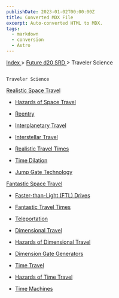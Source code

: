 ```yaml
---
publishDate: 2023-01-02T00:00:00Z
title: Converted MDX File
excerpt: Auto-converted HTML to MDX.
tags:
  - markdown
  - conversion
  - Astro
---
```


[
Index
](-index) >
[
Future d20 SRD
](future-d20-srd-index) > Traveler Science

##

    Traveler Science

[
Realistic Space Travel
](future-d20-srd-traveler-science-realistic-space-travel-index)

- [
  Hazards of Space Travel
  ](future-d20-srd-traveler-science-realistic-space-travel-hazards-of-space-travel)

- [
  Reentry
  ](future-d20-srd-traveler-science-realistic-space-travel-reentry)

- [
  Interplanetary Travel
  ](future-d20-srd-traveler-science-realistic-space-travel-interplanetary-travel)

- [
  Interstellar Travel
  ](future-d20-srd-traveler-science-realistic-space-travel-interstellar-travel)

- [
  Realistic Travel Times
  ](future-d20-srd-traveler-science-realistic-space-travel-realistic-travel-times)

- [
  Time Dilation
  ](future-d20-srd-traveler-science-realistic-space-travel-time-dilation)

- [
  Jump Gate Technology
  ](future-d20-srd-traveler-science-realistic-space-travel-jump-gate-technology)

[
Fantastic Space Travel
](future-d20-srd-traveler-science-fantastic-space-travel-index)

- [
  Faster-than-Light (FTL) Drives
  ](future-d20-srd-traveler-science-fantastic-space-travel-faster-than-light-ftl-drives)

- [
  Fantastic Travel Times
  ](future-d20-srd-traveler-science-fantastic-space-travel-fantastic-travel-times)

- [
  Teleportation
  ](future-d20-srd-traveler-science-fantastic-space-travel-teleportation)

- [
  Dimensional Travel
  ](future-d20-srd-traveler-science-fantastic-space-travel-dimensional-travel)

- [
  Hazards of Dimensional Travel
  ](future-d20-srd-traveler-science-fantastic-space-travel-hazards-of-time-travel)

- [
  Dimension Gate Generators
  ](future-d20-srd-traveler-science-fantastic-space-travel-dimensional-gate-generators)

- [
  Time Travel
  ](future-d20-srd-traveler-science-fantastic-space-travel-time-travel)

- [
  Hazards of Time Travel
  ](future-d20-srd-traveler-science-fantastic-space-travel-hazards-of-time-travel)

- [
  Time Machines
  ](future-d20-srd-traveler-science-fantastic-space-travel-time-machines)
